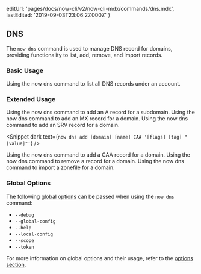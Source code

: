 
  editUrl: 'pages/docs/now-cli/v2/now-cli-mdx/commands/dns.mdx',
  lastEdited: '2019-09-03T23:06:27.000Z'
}

## DNS

The `now dns` command is used to manage DNS record for domains, providing functionality to list, add, remove, and import records.

### Basic Usage

<Snippet dark text="now dns ls" />
<Caption>Using the <InlineCode>now dns</InlineCode> command to list all DNS records under an account.</Caption>

### Extended Usage

<Snippet dark text="now dns add [domain] [subdomain] [A || AAAA || ALIAS || CNAME || TXT] [value]" />
<Caption>Using the <InlineCode>now dns</InlineCode> command to add an A record for a subdomain.</Caption>

<Snippet dark text="now dns add [domain] '@' MX [record-value] [priority]" />
<Caption>Using the <InlineCode>now dns</InlineCode> command to add an MX record for a domain.</Caption>

<Snippet dark text="now dns add [domain] [name] SRV [priority] [weight] [port] [target]" />
<Caption>Using the <InlineCode>now dns</InlineCode> command to add an SRV record for a domain.</Caption>

<Snippet dark text={`now dns add [domain] [name] CAA '[flags] [tag] "[value]"'`} />
<Caption>Using the <InlineCode>now dns</InlineCode> command to add a CAA record for a domain.</Caption>

<Snippet dark text="now dns rm [record-id]" />
<Caption>Using the <InlineCode>now dns</InlineCode> command to remove a record for a domain.</Caption>

<Snippet dark text="now dns import [domain] [path-to-zonefile]" />
<Caption>Using the <InlineCode>now dns</InlineCode> command to import a zonefile for a domain.</Caption>

### Global Options

The following [global options](#options) can be passed when using the `now dns` command:

- `--debug`
- `--global-config`
- `--help`
- `--local-config`
- `--scope`
- `--token`

For more information on global options and their usage, refer to the [options section](#options).
